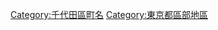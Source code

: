 {{Commonscat|Kasumigaseki}}
{{DEFAULTSORT:Kasumigaseki}}
[[Category:千代田區町名|Category:千代田區町名]]
[[Category:東京都區部地區|Category:東京都區部地區]]